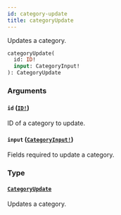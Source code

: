 ```yaml
---
id: category-update
title: categoryUpdate
---
```


Updates a category.

```graphql
categoryUpdate(
  id: ID!
  input: CategoryInput!
): CategoryUpdate

```

### Arguments

#### `id` ([`ID!`](/docs/developer/api-reference/scalars/id))

ID of a category to update.

#### `input` ([`CategoryInput!`](/docs/developer/api-reference/inputs/category-input))

Fields required to update a category.

### Type

#### [`CategoryUpdate`](/docs/developer/api-reference/objects/category-update)

Updates a category.

